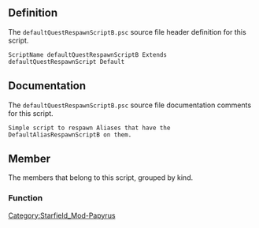 {{Script_Object_Summary
| title = defaultQuestRespawnScriptB
| name = [[SFM:Script-defaultQuestRespawnScriptB|defaultQuestRespawnScriptB]]
| extends = [[SFM:Script-defaultQuestRespawnScript|defaultQuestRespawnScript]] → [[SFM:Script-Quest|Quest]] → [[SFM:Script-Form|Form]] → [[SFM:Script-ScriptObject|ScriptObject]]
| flags = Default
}}


== Definition ==
The <code>defaultQuestRespawnScriptB.psc</code> source file header definition for this script.

<source lang="papyrus">
ScriptName defaultQuestRespawnScriptB Extends defaultQuestRespawnScript Default
</source>


== Documentation ==
The <code>defaultQuestRespawnScriptB.psc</code> source file documentation comments for this script.

<source>
Simple script to respawn Aliases that have the DefaultAliasRespawnScriptB on them.
</source>


== Member ==
The members that belong to this script, grouped by kind.

=== Function ===
{{Script_Object_Member_Summary
| title = TryToRespawn
| script = [[SFM:Script-defaultQuestRespawnScriptB|defaultQuestRespawnScriptB]]
| name = [[SFM:Script-defaultQuestRespawnScriptB/TryToRespawn|TryToRespawn]]
| kind = Function
| parameters = ReferenceAlias aliasToRespawn
| documentation = call this when you want to try to respawn
}}


[[Category:Starfield_Mod-Papyrus]]
